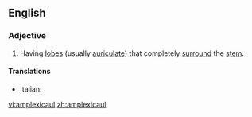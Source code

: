 ==English==

===Adjective===
{{en-adj|-}}

# {{botany|of leaves}} Having [[lobe]]s (usually [[auriculate]]) that completely [[surround]] the [[stem]].

====Translations====
{{trans-top}}
*Italian: {{t-|it|amplessicaule}}
{{trans-mid}}

{{trans-bottom}}

[[vi:amplexicaul]]
[[zh:amplexicaul]]